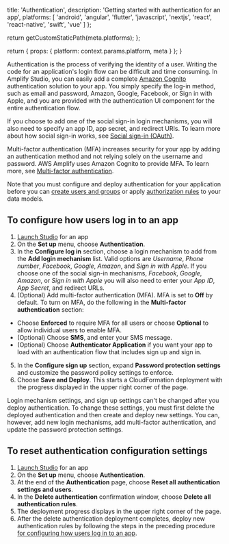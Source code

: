 
  title: 'Authentication',
  description: 'Getting started with authentication for an app',
  platforms: [
    'android',
    'angular',
    'flutter',
    'javascript',
    'nextjs',
    'react',
    'react-native',
    'swift',
    'vue'
  ]
};

  return getCustomStaticPath(meta.platforms);
};

  return {
    props: {
      platform: context.params.platform,
      meta
    }
  };
}

Authentication is the process of verifying the identity of a user. Writing the code for an application's login flow can be difficult and time consuming. In Amplify Studio, you can easily add a complete [Amazon Cognito](https://aws.amazon.com/cognito/) authentication solution to your app. You simply specify the log-in method, such as email and password, Amazon, Google, Facebook, or Sign in with Apple, and you are provided with the authentication UI component for the entire authentication flow.

If you choose to add one of the social sign-in login mechanisms, you will also need to specify an app ID, app secret, and redirect URIs. To learn more about how social sign-in works, see [Social sign-in (OAuth)](/gen1/[platform]/build-a-backend/auth/add-social-provider/).

Multi-factor authentication (MFA) increases security for your app by adding an authentication method and not relying solely on the username and password. AWS Amplify uses Amazon Cognito to provide MFA. To learn more, see [Multi-factor authentication](/gen1/[platform]/build-a-backend/auth/manage-mfa/).

Note that you must configure and deploy authentication for your application before you can [create users and groups](/gen1/[platform]/tools/console/auth/user-management/) or apply [authorization rules](/gen1/[platform]/tools/console/authz/) to your data models.

## To configure how users log in to an app

1. [Launch Studio](/gen1/[platform]/tools/console/adminui/start/#log-into-the-amplify-console) for an app
2. On the **Set up** menu, choose **Authentication**.
3. In the **Configure log in** section, choose a login mechanism to add from the **Add login mechanism** list. Valid options are _Username_, _Phone number_, _Facebook_, _Google_, _Amazon_, and _Sign in with Apple_. If you choose one of the social sign-in mechanisms, _Facebook_, _Google_, _Amazon_, or _Sign in with Apple_ you will also need to enter your _App ID_, _App Secret_, and redirect URLs.
4. (Optional) Add multi-factor authentication (MFA). MFA is set to **Off** by default. To turn on MFA, do the following in the **Multi-factor authentication** section:

- Choose **Enforced** to require MFA for all users or choose **Optional** to allow individual users to enable MFA.
- (Optional) Choose **SMS**, and enter your SMS message.
- (Optional) Choose **Authenticator Application** if you want your app to load with an authentication flow that includes sign up and sign in.

5. In the **Configure sign up** section, expand **Password protection settings** and customize the password policy settings to enforce.
6. Choose **Save and Deploy**. This starts a CloudFormation deployment with the progress displayed in the upper right corner of the page.

Login mechanism settings, and sign up settings can't be changed after you deploy authentication. To change these settings, you must first delete the deployed authentication and then create and deploy new settings. You can, however, add new login mechanisms, add multi-factor authentication, and update the password protection settings.

[\\]: * 'Is the last sentence above true?'

## To reset authentication configuration settings

1. [Launch Studio](/gen1/[platform]/tools/console/adminui/start/#log-into-the-amplify-console) for an app
2. On the **Set up** menu, choose **Authentication**.
3. At the end of the **Authentication** page, choose **Reset all authentication settings and users**.
4. In the **Delete authentication** confirmation window, choose **Delete all authentication rules**.
5. The deployment progress displays in the upper right corner of the page.
6. After the delete authentication deployment completes, deploy new authentication rules by following the steps in the preceding procedure [for configuring how users log in to an app](/gen1/[platform]/tools/console/auth/#to-configure-how-users-log-in-to-an-app).

[\\]: * 'What is the consequence of doing the above? What should we warn about?'
